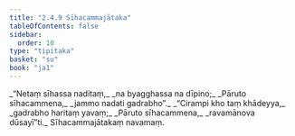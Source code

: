 ```yaml
---
title: "2.4.9 Sīhacammajātaka"
tableOfContents: false
sidebar:
  order: 10
type: "tipitaka"
basket: "su"
book: "ja1"
---
```



<DynamicBreadcrumb />

<Division number="77" book="ja1" bookNo="22" page="195">

<Paragraph number="462" type="verses" book="ja1">
_“Netaṃ sīhassa naditaṃ,_  
_na byagghassa na dīpino;_  
_Pāruto sīhacammena,_  
_jammo nadati gadrabho”._  

</Paragraph>

</Division>
<Division number="78" book="ja1" bookNo="22" page="195">

<Paragraph number="463" type="verses" book="ja1">
_“Cirampi kho taṃ khādeyya,_  
_gadrabho haritaṃ yavaṃ;_  
_Pāruto sīhacammena,_  
_ravamānova dūsayī”ti._  


</Paragraph>
</Division>

<Paragraph number="464" type="center" book="ja1">
Sīhacammajātakaṃ navamaṃ.
</Paragraph>